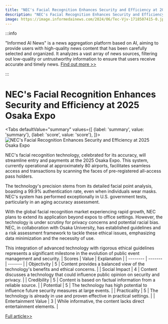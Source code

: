 ```yaml
---
title: "NEC's Facial Recognition Enhances Security and Efficiency at 2025 Osaka Expo"
description: "NEC's Facial Recognition Enhances Security and Efficiency at 2025 Osaka Expo"
image: https://image.informedainews.com/2024/06/Tec-Vjv-1718507415-0.jpg
---
```



:::info

"Informed AI News" is a news aggregation platform based on AI, aiming to provide users with high-quality news content that has been carefully selected and organized. It analyzes a vast array of news sources, filtering out low-quality or untrustworthy information to ensure that users receive accurate and timely news.  [Find out more >>](/)

:::

# NEC's Facial Recognition Enhances Security and Efficiency at 2025 Osaka Expo


<Tabs
	defaultValue="summary"
	values={[
	{label: 'summary', value: 'summary'},
	{label: 'score', value: 'score'},
]}>
<TabItem value="summary">
<img
  src="https://image.informedainews.com/2024/06/Tec-Vjv-1718507415-0.jpg"
  alt="NEC's Facial Recognition Enhances Security and Efficiency at 2025 Osaka Expo"
/>



NEC's facial recognition technology, celebrated for its accuracy, will streamline entry and payments at the 2025 Osaka Expo. This system, currently operational at approximately 80 airports, facilitates seamless access and transactions by scanning the faces of pre-registered all-access pass holders.

The technology's precision stems from its detailed facial point analysis, boasting a 99.9% authentication rate, even when individuals wear masks. NEC's system has performed exceptionally in U.S. government tests, particularly in an aging accuracy assessment.

With the global facial recognition market experiencing rapid growth, NEC plans to extend its application beyond expos to office settings. However, the technology is under scrutiny for privacy concerns and potential racial bias. NEC, in collaboration with Osaka University, has established guidelines and a risk assessment framework to tackle these ethical issues, emphasizing data minimization and the necessity of use.

This integration of advanced technology with rigorous ethical guidelines represents a significant milestone in the evolution of public event management and security.
</TabItem>
<TabItem value="score">
	| Scores     | Value   | Explanation |
	| -------- | ------- | ------- |
	| Objectivity  | 5    | Content provides a balanced view of the technology's benefits and ethical concerns.    |
	| Social Impact | 4     | Content discusses a technology that could influence public opinion on security and privacy.    |
	| Credibility    | 5    | Content is based on factual information from a reliable source.    |
	| Potential    | 5    | The technology has high potential to influence future security measures at large events.    |
	| Practicality    | 5    | The technology is already in use and proven effective in practical settings.    |
	| Entertainment Value    | 3    | While informative, the content lacks direct entertainment elements.    |
</TabItem>
</Tabs>

[Full article>>](https://asia.nikkei.com/Business/Technology/NEC-s-facial-recognition-to-speed-up-entry-at-2025-Osaka-Expo)
